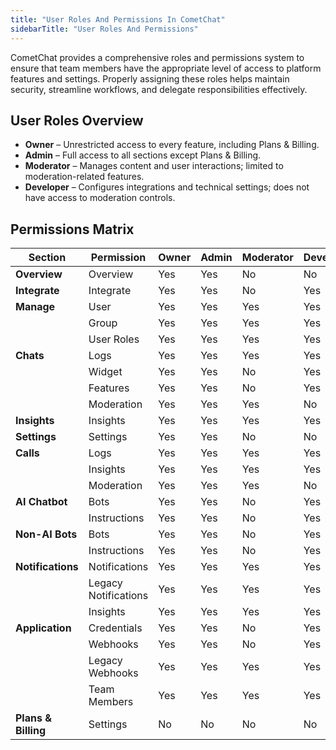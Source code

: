 ```yaml
---
title: "User Roles And Permissions In CometChat"
sidebarTitle: "User Roles And Permissions"
---
```


CometChat provides a comprehensive roles and permissions system to ensure that team members have the appropriate level of access to platform features and settings. Properly assigning these roles helps maintain security, streamline workflows, and delegate responsibilities effectively.

## User Roles Overview

* **Owner** – Unrestricted access to every feature, including Plans & Billing.
* **Admin** – Full access to all sections except Plans & Billing.
* **Moderator** – Manages content and user interactions; limited to moderation-related features.
* **Developer** – Configures integrations and technical settings; does not have access to moderation controls.

## Permissions Matrix

| **Section**         | **Permission**       | **Owner** | **Admin** | **Moderator** | **Developer** |
| ------------------- | -------------------- | --------- | --------- | ------------- | ------------- |
| **Overview**        | Overview             | Yes       | Yes       | No            | No            |
| **Integrate**       | Integrate            | Yes       | Yes       | No            | Yes           |
| **Manage**          | User                 | Yes       | Yes       | Yes           | Yes           |
|                     | Group                | Yes       | Yes       | Yes           | Yes           |
|                     | User Roles           | Yes       | Yes       | Yes           | Yes           |
| **Chats**           | Logs                 | Yes       | Yes       | Yes           | Yes           |
|                     | Widget               | Yes       | Yes       | No            | Yes           |
|                     | Features             | Yes       | Yes       | No            | Yes           |
|                     | Moderation           | Yes       | Yes       | Yes           | No            |
| **Insights**        | Insights             | Yes       | Yes       | Yes           | Yes           |
| **Settings**        | Settings             | Yes       | Yes       | No            | No            |
| **Calls**           | Logs                 | Yes       | Yes       | Yes           | Yes           |
|                     | Insights             | Yes       | Yes       | Yes           | Yes           |
|                     | Moderation           | Yes       | Yes       | Yes           | No            |
| **AI Chatbot**      | Bots                 | Yes       | Yes       | No            | Yes           |
|                     | Instructions         | Yes       | Yes       | No            | Yes           |
| **Non-AI Bots**     | Bots                 | Yes       | Yes       | No            | Yes           |
|                     | Instructions         | Yes       | Yes       | No            | Yes           |
| **Notifications**   | Notifications        | Yes       | Yes       | Yes           | Yes           |
|                     | Legacy Notifications | Yes       | Yes       | Yes           | Yes           |
|                     | Insights             | Yes       | Yes       | Yes           | Yes           |
| **Application**     | Credentials          | Yes       | Yes       | No            | Yes           |
|                     | Webhooks             | Yes       | Yes       | No            | Yes           |
|                     | Legacy Webhooks      | Yes       | Yes       | Yes           | Yes           |
|                     | Team Members         | Yes       | Yes       | Yes           | Yes           |
| **Plans & Billing** | Settings             | No        | No        | No            | No            |
